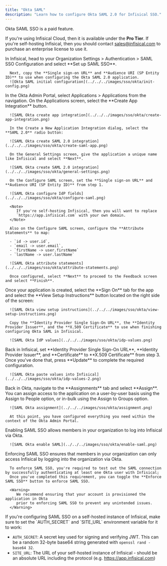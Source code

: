```yaml
---
title: "Okta SAML"
description: "Learn how to configure Okta SAML 2.0 for Infisical SSO."
---
```


<Info>
   Okta SAML SSO is a paid feature.
   
   If you're using Infisical Cloud, then it is available under the **Pro Tier**. If you're self-hosting Infisical,
   then you should contact sales@infisical.com to purchase an enterprise license to use it.
</Info>

<Steps>
   <Step title="Prepare the SAML SSO configuration in Infisical">
      In Infisical, head to your Organization Settings > Authentication > SAML SSO Configuration and select **Set up SAML SSO**.
      
      Next, copy the **Single sign-on URL** and **Audience URI (SP Entity ID)** to use when configuring the Okta SAML 2.0 application.
      ![Okta SAML initial configuration](../../../images/sso/okta/init-config.png)
   </Step>
   <Step title="Create a SAML application in Okta">
      In the Okta Admin Portal, select Applications > Applications from the navigation. On the Applications screen, select the **Create App Integration**
      button.

      ![SAML Okta create app integration](../../../images/sso/okta/create-app-integration.png)
      
      In the Create a New Application Integration dialog, select the **SAML 2.0** radio button:

      ![SAML Okta create SAML 2.0 integration](../../../images/sso/okta/create-saml-app.png)
      
      On the General Settings screen, give the application a unique name like Infisical and select **Next**.
      
      ![SAML Okta create SAML 2.0 integration](../../../images/sso/okta/general-settings.png)
      
      On the Configure SAML screen, set the **Single sign-on URL** and **Audience URI (SP Entity ID)** from step 1.

      ![SAML Okta configure IdP fields](../../../images/sso/okta/configure-saml.png)
      
      <Note>
         If you're self-hosting Infisical, then you will want to replace
         `https://app.infisical.com` with your own domain.
      </Note>
      
      Also on the Configure SAML screen, configure the **Attribute Statements** to map:

      - `id -> user.id`,
      - `email -> user.email`,
      - `firstName -> user.firstName`
      - `lastName -> user.lastName`

      ![SAML Okta attribute statements](../../../images/sso/okta/attribute-statements.png)

      Once configured, select **Next** to proceed to the Feedback screen and select **Finish**.
   </Step>
   <Step title="Retrieve Identity Provider (IdP) Information from Okta">
      Once your application is created, select the **Sign On** tab for the app and select the **View Setup Instructions** button located on the right side of the screen:

      ![SAML Okta view setup instructions](../../../images/sso/okta/view-setup-instructions.png)

      Copy the **Identity Provider Single Sign-On URL**, the **Identity Provider Issuer**, and the **X.509 Certificate** to use when finishing configuring Okta SAML in Infisical.

      ![SAML Okta IdP values](../../../images/sso/okta/idp-values.png)
   </Step>
   <Step title="Finish configuring SAML in Infisical">
      Back in Infisical, set **Identity Provider Single Sign-On URL**, **Identity Provider Issuer**,
      and **Certificate** to **X.509 Certificate** from step 3. Once you've done that, press **Update** to complete the required configuration.

      ![SAML Okta paste values into Infisical](../../../images/sso/okta/idp-values-2.png)
   </Step>
   <Step title="Assign users in Okta to the application">
      Back in Okta, navigate to the **Assignments** tab and select **Assign**. You can assign access to the application on a user-by-user basis using the Assign to People option, or in-bulk using the Assign to Groups option.

      ![SAML Okta assignment](../../../images/sso/okta/assignment.png)

      At this point, you have configured everything you need within the context of the Okta Admin Portal.
   </Step>
   <Step title="Enable SAML SSO in Infisical">
      Enabling SAML SSO allows members in your organization to log into Infisical via Okta.

      ![SAML Okta enable SAML](../../../images/sso/okta/enable-saml.png)
   </Step>
   <Step title="Enforce SAML SSO in Infisical">
      Enforcing SAML SSO ensures that members in your organization can only access Infisical
      by logging into the organization via Okta.

      To enforce SAML SSO, you're required to test out the SAML connection by successfully authenticating at least one Okta user with Infisical;
      Once you've completed this requirement, you can toggle the **Enforce SAML SSO** button to enforce SAML SSO.

      <Warning>
         We recommend ensuring that your account is provisioned the application in Okta
         prior to enforcing SAML SSO to prevent any unintended issues.
      </Warning>
   </Step>
</Steps>

<Note>
   If you're configuring SAML SSO on a self-hosted instance of Infisical, make sure to
   set the `AUTH_SECRET` and `SITE_URL` environment variable for it to work:
   
   - `AUTH_SECRET`: A secret key used for signing and verifying JWT. This can be a random 32-byte base64 string generated with `openssl rand -base64 32`.
   - `SITE_URL`: The URL of your self-hosted instance of Infisical - should be an absolute URL including the protocol (e.g. https://app.infisical.com)
</Note>